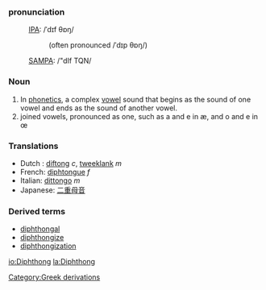 ===pronunciation===
:[[International Phonetic Alphabet|IPA]]: /ˈdɪf θɒŋ/
::(often pronounced /ˈdɪp θɒŋ/)
:[[SAMPA]]: /"dIf TQN/


===Noun===
{{wikipedia}}
#In [[phonetics]], a complex [[vowel]] sound that begins as the sound of one vowel and ends as the sound of another vowel.
# joined vowels, pronounced as one, such as a and e in æ, and o and e in œ


=== Translations ===
*Dutch : [[diftong]] ''c'', [[tweeklank]] ''m''
*French: [[diphtongue]] ''f''
*Italian: [[dittongo]] ''m''
*Japanese: [[二重母音]]
===Derived terms===
*[[diphthongal]] 
*[[diphthongize]]
*[[diphthongization]]




[[Category:Greek derivations]]

[[io:Diphthong]]
[[la:Diphthong]]